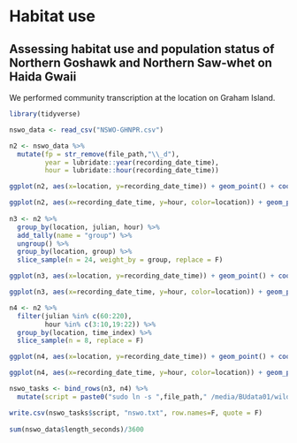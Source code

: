 # Habitat use

## Assessing habitat use and population status of Northern Goshawk and Northern Saw-whet on Haida Gwaii

We performed community transcription at the location on Graham Island. 

```r

library(tidyverse)

nswo_data <- read_csv("NSWO-GHNPR.csv")

n2 <- nswo_data %>%
  mutate(fp = str_remove(file_path,"\\_d"),
         year = lubridate::year(recording_date_time),
         hour = lubridate::hour(recording_date_time))

ggplot(n2, aes(x=location, y=recording_date_time)) + geom_point() + coord_flip()

ggplot(n2, aes(x=recording_date_time, y=hour, color=location)) + geom_point() + geom_jitter() + coord_flip()
  
n3 <- n2 %>%
  group_by(location, julian, hour) %>%
  add_tally(name = "group") %>%
  ungroup() %>%
  group_by(location, group) %>%
  slice_sample(n = 24, weight_by = group, replace = F)

ggplot(n3, aes(x=location, y=recording_date_time)) + geom_point() + coord_flip()

ggplot(n3, aes(x=recording_date_time, y=hour, color=location)) + geom_point() + geom_jitter() + coord_flip()

n4 <- n2 %>%
  filter(julian %in% c(60:220),
         hour %in% c(3:10,19:22)) %>%
  group_by(location, time_index) %>%
  slice_sample(n = 8, replace = F)

ggplot(n4, aes(x=location, y=recording_date_time)) + geom_point() + coord_flip()

ggplot(n4, aes(x=recording_date_time, y=hour, color=location)) + geom_point() + coord_flip()

nswo_tasks <- bind_rows(n3, n4) %>%
  mutate(script = paste0("sudo ln -s ",file_path," /media/BUdata01/wildtrax_loads/nswo_ghnpr/",file_name,".",file_type))

write.csv(nswo_tasks$script, "nswo.txt", row.names=F, quote = F)
  
sum(nswo_data$length_seconds)/3600
  
```
